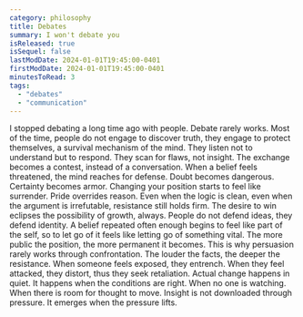 ```yaml
---
category: philosophy
title: Debates
summary: I won't debate you
isReleased: true
isSequel: false
lastModDate: 2024-01-01T19:45:00-0401
firstModDate: 2024-01-01T19:45:00-0401
minutesToRead: 3
tags:
  - "debates"
  - "communication"
---
```


<C>
  I stopped debating a long time ago with people. Debate rarely works. Most of
  the time, people do not engage to discover truth, they engage to protect
  themselves, a survival mechanism of the mind. They listen not to understand
  but to respond. They scan for flaws, not insight. The exchange becomes a
  contest, instead of a conversation.
</C>

<C>
  When a belief feels threatened, the mind reaches for defense. Doubt becomes
  dangerous. Certainty becomes armor. Changing your position starts to feel like
  surrender. Pride overrides reason. Even when the logic is clean, even when the
  argument is irrefutable, resistance still holds firm. The desire to win
  eclipses the possibility of growth, always.
</C>

<C>
  People do not defend ideas, they defend identity. A belief repeated often
  enough begins to feel like part of the self, so to let go of it feels like
  letting go of something vital. The more public the position, the more
  permanent it becomes.
</C>

<C>
  This is why persuasion rarely works through confrontation. The louder the
  facts, the deeper the resistance. When someone feels exposed, they entrench.
  When they feel attacked, they distort, thus they seek retaliation.
</C>

<C>
  Actual change happens in quiet. It happens when the conditions are right. When
  no one is watching. When there is room for thought to move. Insight is not
  downloaded through pressure. It emerges when the pressure lifts.
</C>

